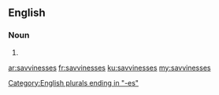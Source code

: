 ==English==

===Noun===
{{head|en|plural}}

# {{plural of|savviness|lang=en}}

[[Category:English plurals ending in "-es"]]

[[ar:savvinesses]]
[[fr:savvinesses]]
[[ku:savvinesses]]
[[my:savvinesses]]